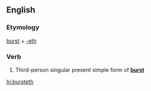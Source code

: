 ==English==

===Etymology===
[[burst]] + [[-eth]]

===Verb===
{{head|en|verb form}}

# {{label|en|archaic}} Third-person singular present simple form of '''[[burst]]'''

[[hi:bursteth]]